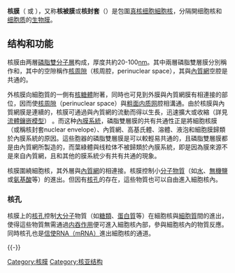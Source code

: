 {{Pathnav|真核细胞|细胞核}}
{{Pathnav|真核细胞|內膜系統}}
{{Infobox anatomy
|Name = 核膜(Nuclear envelope)
|Latin = 
|Image = Diagram human cell nucleus (zh-cn).svg
|Caption = 人类细胞核
|Width = 280
}}

'''核膜'''（{{lang-en|'''nuclear membrane'''}} 或 {{lang|en|'''karyotheca'''}}），又称'''核被膜'''或'''核封套'''（{{lang|en|'''nuclear envelope'''}}）是包圍[[真核细胞|真核细胞]][[細胞核|細胞核]]，分隔開细胞核和[[细胞质|细胞质]]的[[生物膜|生物膜]]。

==结构和功能==
核膜由两層[[磷脂雙分子層|磷脂雙分子層]]构成，厚度共約20-100[[納米|nm]]。其中兩層磷脂雙層膜分別稱作{{le|内核膜|Inner nuclear membrane}}和{{le|外核膜|Outer nuclear membrane}}，其中的空隙稱作[[核周隙|核周隙]]（核周腔，perinuclear space），其與[[內質網|內質網]]空腔是共通的。

外核膜向細胞質的一側有[[核糖體|核糖體]]附著，同時也可見到外膜與內質網膜有相連接的部位，因而使[[核周隙|核周隙]]（perinuclear space）與[[粗面内质网|粗面内质网]]腔相溝通。由於核膜與內質網膜是連續的，核膜可通過與內質網的流動而得以生長，迅速擴大或收縮（詳見[[流動鑲嵌模型|流體鑲嵌模型]]） 。而这种[[內膜系統|內膜系統]]，磷脂雙層膜的共有共通性正是將細胞核膜（或稱核封套nuclear envelope）、內質網、高基氏體、溶體、液泡和細胞膜歸類於內膜系統的原因。這些胞器的磷脂雙層膜是可以較輕易共通的，且磷脂雙層膜都是由內質網所製造的，而葉綠體與线粒体不被歸類於內膜系統，即是因為膜來源不是來自內質網，且和其他的膜系統少有共有共通的現象。 

核膜圍繞細胞核，其外層與[[內質網|內質網]]的相連接。核膜控制小[[分子|分子]][[物質|物質]]（如[[水|水]]、[[無機鹽|無機鹽]]或[[氨基酸|氨基酸]]等）的進出。但因有[[核孔|核孔]]的存在，這些物質也可以自由進入細胞核內。

===核孔===
{{Main|核孔}}

核膜上的[[核孔|核孔]]控制[[大分子|大分子]]物質（如[[糖類|糖類]]、[[蛋白質|蛋白質]]等）在細胞核與[[細胞質|細胞質]]間的進出，使得這些物質無需通過[[内吞作用|内吞作用]]便可進入細胞核內部，參與細胞核內的物質反應。同時核孔也是[[信使RNA|信使RNA（mRNA）]]進出細胞核的通道。

{{-}}
{{细胞结构}}
{{细胞膜}}

[[Category:核膜|Category:核膜]]
[[Category:核亚结构|Category:核亚结构]]